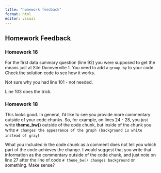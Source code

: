 ```yaml
---
title: "homework feedback"
format: html
editor: visual
---
```


## Homework Feedback

### Homework 16

For the first data summary question (line 92) you were supposed to get the means just at Site Donnverville 1. You need to add a `group_by` to your code. Check the solution code to see how it works.

Not sure why you had line 101 - not needed.

Line 103 does the trick.

### Homework 18

This looks good. In general, I'd like to see you provide more commentary outside of your code chunks. So, for example, on lines 24 - 28, you just write **theme_bw()** outside of the code chunk, but inside of the chunk you write `# changes the appearance of the graph (background is white instead of gray`)

What you included in the code chunk as a comment does not tell you which part of the code achieves the change. I would suggest that you write that information as the commentary outside of the code chunk, and just note on line 27 after the line of code `# theme_bw() changes background` or something. Make sense?
